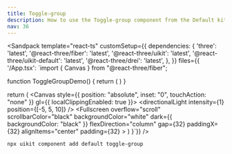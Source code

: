 ```yaml
---
title: Toggle-group
description: How to use the Toggle-group component from the Default kit.
nav: 36
---
```


<Sandpack
  template="react-ts"
  customSetup={{
    dependencies: {
      'three': 'latest',
      '@react-three/fiber': 'latest',
      '@react-three/uikit': 'latest',
      '@react-three/uikit-default': 'latest',
      '@react-three/drei': 'latest',
    },
  }}
  files={{
    '/App.tsx': `import { Canvas } from "@react-three/fiber";

function ToggleGroupDemo() {
  return (
    <ToggleGroup>
      <ToggleGroupItem aria-label="Toggle bold">
        <Bold height={16} width={16} />
      </ToggleGroupItem>
      <ToggleGroupItem aria-label="Toggle italic">
        <Italic height={16} width={16} />
      </ToggleGroupItem>
      <ToggleGroupItem aria-label="Toggle underline">
        <Underline width={16} height={16} />
      </ToggleGroupItem>
    </ToggleGroup>
  )
}

  return (
    <Canvas style={{ position: "absolute", inset: "0", touchAction: "none" }} gl={{ localClippingEnabled: true }}>
      <ambientLight intensity={0.5} />
      <directionalLight intensity={1} position={[-5, 5, 10]} />
      <Defaults>
        <Fullscreen
          overflow="scroll"
          scrollbarColor="black"
          backgroundColor="white"
          dark={{ backgroundColor: "black" }}
          flexDirection="column"
          gap={32}
          paddingX={32}
          alignItems="center"
          padding={32}
        >
          <DialogAnchor><ToggleGroupDemo /></DialogAnchor>
        </Fullscreen>
      </Defaults>
    </Canvas>
  )
}`}}
/>

```bash
npx uikit component add default toggle-group
```